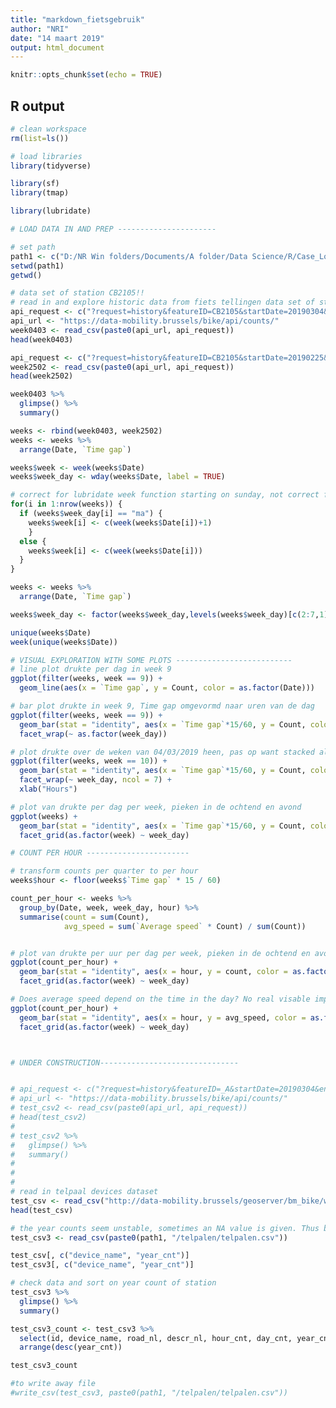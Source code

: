 ```yaml
---
title: "markdown_fietsgebruik"
author: "NRI"
date: "14 maart 2019"
output: html_document
---
```


```r
knitr::opts_chunk$set(echo = TRUE)
```
## R output

```r
# clean workspace
rm(list=ls())

# load libraries
library(tidyverse)

library(sf)
library(tmap)

library(lubridate)

# LOAD DATA IN AND PREP ----------------------

# set path
path1 <- c("D:/NR Win folders/Documents/A folder/Data Science/R/Case_Locus")
setwd(path1)
getwd()

# data set of station CB2105!!
# read in and explore historic data from fiets tellingen data set of station CB2105
api_request <- c("?request=history&featureID=CB2105&startDate=20190304&endDate=20190310&outputFormat=csv")
api_url <- "https://data-mobility.brussels/bike/api/counts/"
week0403 <- read_csv(paste0(api_url, api_request))
head(week0403)

api_request <- c("?request=history&featureID=CB2105&startDate=20190225&endDate=20190303&outputFormat=csv")
week2502 <- read_csv(paste0(api_url, api_request))
head(week2502)

week0403 %>%
  glimpse() %>%
  summary()

weeks <- rbind(week0403, week2502)
weeks <- weeks %>%
  arrange(Date, `Time gap`)

weeks$week <- week(weeks$Date)
weeks$week_day <- wday(weeks$Date, label = TRUE)

# correct for lubridate week function starting on sunday, not correct for week 1?
for(i in 1:nrow(weeks)) {
  if (weeks$week_day[i] == "ma") {
    weeks$week[i] <- c(week(weeks$Date[i])+1)
    }
  else {
    weeks$week[i] <- c(week(weeks$Date[i]))
  }
}

weeks <- weeks %>%
  arrange(Date, `Time gap`)

weeks$week_day <- factor(weeks$week_day,levels(weeks$week_day)[c(2:7,1)])

unique(weeks$Date)
week(unique(weeks$Date))

# VISUAL EXPLORATION WITH SOME PLOTS --------------------------
# line plot drukte per dag in week 9
ggplot(filter(weeks, week == 9)) +
  geom_line(aes(x = `Time gap`, y = Count, color = as.factor(Date)))

# bar plot drukte in week 9, Time gap omgevormd naar uren van de dag
ggplot(filter(weeks, week == 9)) +
  geom_bar(stat = "identity", aes(x = `Time gap`*15/60, y = Count, color = as.factor(week))) +
  facet_wrap(~ as.factor(week_day))

# plot drukte over de weken van 04/03/2019 heen, pas op want stacked als meerdere weken
ggplot(filter(weeks, week == 10)) +
  geom_bar(stat = "identity", aes(x = `Time gap`*15/60, y = Count, color = as.factor(week))) +
  facet_wrap(~ week_day, ncol = 7) +
  xlab("Hours")

# plot van drukte per dag per week, pieken in de ochtend en avond
ggplot(weeks) +
  geom_bar(stat = "identity", aes(x = `Time gap`*15/60, y = Count, color = as.factor(week)), width = 0.25) +
  facet_grid(as.factor(week) ~ week_day)

# COUNT PER HOUR -----------------------

# transform counts per quarter to per hour
weeks$hour <- floor(weeks$`Time gap` * 15 / 60)

count_per_hour <- weeks %>%
  group_by(Date, week, week_day, hour) %>%
  summarise(count = sum(Count),
            avg_speed = sum(`Average speed` * Count) / sum(Count))


# plot van drukte per uur per dag per week, pieken in de ochtend en avond
ggplot(count_per_hour) +
  geom_bar(stat = "identity", aes(x = hour, y = count, color = as.factor(week))) +
  facet_grid(as.factor(week) ~ week_day)

# Does average speed depend on the time in the day? No real visable impact on this graph.
ggplot(count_per_hour) +
  geom_bar(stat = "identity", aes(x = hour, y = avg_speed, color = as.factor(week))) +
  facet_grid(as.factor(week) ~ week_day)



# UNDER CONSTRUCTION-------------------------------


# api_request <- c("?request=history&featureID=_A&startDate=20190304&endDate=20190310&outputFormat=csv")
# api_url <- "https://data-mobility.brussels/bike/api/counts/"
# test_csv2 <- read_csv(paste0(api_url, api_request))
# head(test_csv2)
# 
# test_csv2 %>%
#   glimpse() %>%
#   summary()
# 
# 
# 
# read in telpaal devices dataset
test_csv <- read_csv("http://data-mobility.brussels/geoserver/bm_bike/wfs?service=wfs&version=1.1.0&request=GetFeature&typeName=bm_bike%3Art_counting&outputFormat=csv")
head(test_csv)

# the year counts seem unstable, sometimes an NA value is given. Thus better to use saved file.
test_csv3 <- read_csv(paste0(path1, "/telpalen/telpalen.csv"))

test_csv[, c("device_name", "year_cnt")]
test_csv3[, c("device_name", "year_cnt")]

# check data and sort on year count of station
test_csv3 %>%
  glimpse() %>%
  summary()

test_csv3_count <- test_csv3 %>%
  select(id, device_name, road_nl, descr_nl, hour_cnt, day_cnt, year_cnt) %>%
  arrange(desc(year_cnt))

test_csv3_count

#to write away file
#write_csv(test_csv3, paste0(path1, "/telpalen/telpalen.csv"))

```
